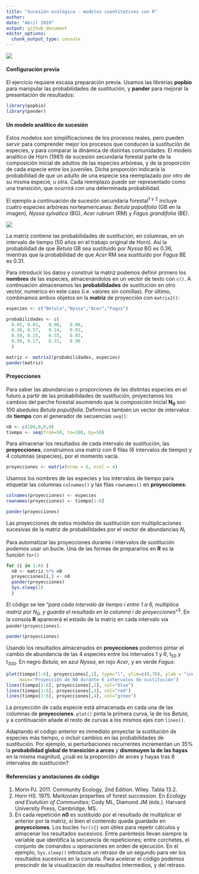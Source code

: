 ```yaml
---
title: "Sucesión ecológica - modelos cuantitativos con R"
author:
date: "Abril 2019"
output: github_document
editor_options: 
  chunk_output_type: console
---
```



![](succession_files/figure-markdown_github/sucesion_stand_dev0_100.png)

#### Configuración previa
El ejercicio requiere escasa preparación previa. Usamos las librerías **popbio** para manipular las probabilidades de sustitución, y **pander** para mejorar la presentación de resultados:

```r
library(popbio)
library(pander)
```

#### Un modelo analítico de sucesión
Estos modelos son simplificaciones de los procesos reales, pero pueden servir para comprender mejor los procesos que conducen la sustitución de especies, y para comparar la dinámica de distintas comunidades. El modelo analítico de Horn (1981) de sucesión secundaria forestal parte de la composición inicial de adultos de las especies arbóreas, y de la proporción de cada especie entre los juveniles. Dicha proporción indicaría la probabilidad de que un adulto de una especie sea reemplazado por otro de su misma especie, u otra. Cada reemplazo puede ser representado como una transición, que ocurrirá con una determinada probabilidad. 

El ejemplo a continuación de sucesión secundaria forestal^1^ ^y^ ^2^ incluye cuatro especies arbóreas norteamericanas: *Betula populifolia* (GB en la imagen), *Nyssa sylvatica* (BG), *Acer rubrum* (RM) y *Fagus grandifolia* (BE). 

![](succession_files/figure-markdown_github/sustituciones.jpg)

La matriz contiene las probabilidades de sustitución, en columnas, en un intervalo de tiempo (50 años en el trabajo original de Horn). Así la probabilidad de que *Betula* GB sea sustituido por *Nyssa* BG es 0.36, mientras que la probabilidad de que *Acer* RM sea sustituido por *Fagus* BE es 0.31.

Para introducir los datos y construir la matriz podemos definir primero los **nombres** de las especies, almacenándolos en un vector de texto con `c()`. A continuación almacenamos las **probabilidades** de sustitución en otro vector, numérico en este caso (i.e. valores sin comillas). Por último, combinamos ambos objetos en la **matriz** de proyección con `matrix2()`:  

```r
especies <- c("Betula","Nyssa","Acer","Fagus") 

probabilidades <- c(
  0.05, 0.01,	0.00,	0.00,
  0.36,	0.57,	0.14,	0.01,
  0.50,	0.25,	0.55,	0.03,
  0.09,	0.17,	0.31,	0.96
  )

matriz <- matrix2(probabilidades, especies)
pander(matriz)
```

#### Proyecciones
Para saber las abundancias o proporciones de las distintas especies en el futuro a partir de las probabilidades de sustitución, proyectamos los cambios del parche forestal asumiendo que la composición inicial **N~0~** son 100 abedules *Betula populifolia*. Definimos también un vector de intervalos de **tiempo** con el generador de secuencias `seq()`:
```r
n0 <- c(100,0,0,0)
tiempo <- seq(from=50, to=300, by=50)
```

Para almacenar los resultados de cada intervalo de sustitución, las **proyecciones**, construimos una matriz con 6 filas (6 intervalos de tiempo) y 4 columnas (especies), por el momento vacía. 
```r
proyecciones <- matrix(nrow = 6, ncol = 4)
```

Usamos los nombres de las especies y los intervalos de tiempo para etiquetar las columnas `colnames()` y las filas `rownames()` en **proyecciones**:

```r
colnames(proyecciones) <- especies
rownames(proyecciones) <- tiempo[1:6]

pander(proyecciones)
```

Las proyecciones de estos modelos de sustitución son multiplicaciones sucesivas de la matriz de probabilidades por el vector de abundancias *N~i~*

Para automatizar las proyecciones durante *i* intervalos de sustitución podemos usar un bucle. Una de las formas de prepararlos en **R** es la función `for()` 

```r
for (i in 1:6) {
  n0 <- matriz %*% n0
  proyecciones[i,] <- n0
  pander(proyecciones)
  Sys.sleep(1)
  }
```

El código se lee "*para cada intervalo de tiempo i entre 1 a 6, multiplica matriz por N~0~, y guarda el resultado en la columna i de proyecciones*"^3^. En la consola **R** aparecerá el estado de la matriz en cada intervalo vía `pander(proyecciones)`.

```r
pander(proyecciones)
```

Usando los resultados almacenados en **proyecciones** podemos pintar el cambio de abundancia de las 4 especies entre los intervalos 1 y 6, t~50~ y t~300~. En negro *Betula*, en azul *Nyssa*, en rojo *Acer*, y en verde *Fagus*:
```r
plot(tiempo[1:6], proyecciones[,1], type="l", ylim=c(0,70), ylab = "individuos",
     main="Proyección de N0 durante 6 intervalos de sustitución")
lines(tiempo[1:6], proyecciones[,2], col="blue")
lines(tiempo[1:6], proyecciones[,3], col="red")
lines(tiempo[1:6], proyecciones[,4], col="green")
```

La proyección de cada especie está almacenada en cada una de las columnas de **proyecciones**. `plot()` pinta la primera curva, la de los *Betula*, y a continuación añade el resto de curvas a los mismos ejes con `lines()`.

Adaptando el código anterior es inmediato proyectar la sustitución de especies más tiempo, o incluir cambios en las probabilidades de sustitución. Por ejemplo, si perturbaciones recurrentes incrementan un 35% la **probabilidad global de transición a arces** y **disminuyen la de las hayas** en la misma magnitud, ¿cuál es la proporción de arces y hayas tras 6 intervalos de sustitución?

#### Referencias y anotaciones de código
1. Morin PJ. 2011. Community Ecology, 2nd Edition. Wiley. Tabla 13.2.  
2. Horn HS. 1975. Markovian properties of forest succession. En *Ecology and Evolution of Communities*; Cody ML, Diamond JM (eds.). Harvard University Press, Cambridge, MS.  
3. En cada repetición **n0** es sustituido por el resultado de multiplicar el anterior por la matriz, si bien el contenido queda guardado en **proyecciones**. Los bucles `for(){}` son útiles para repetir cálculos y almacenar los resultados sucesivos. Entre paréntesis llevan siempre la variable que identifica la secuencia de repeticiones; entre corchetes, el conjunto de comandos u operaciones en orden de ejecución. En el ejemplo, `Sys.sleep()` introduce un retraso de un segundo para ver los resultados sucesivos en la consola. Para acelerar el código podemos prescindir de la visualización de resultados intermedios, y del retraso.
